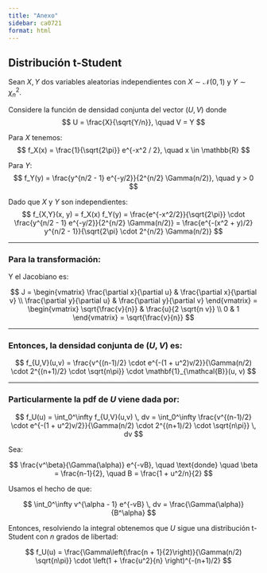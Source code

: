```yaml
---
title: "Anexo"
sidebar: ca0721
format: html
---
```


## Distribución t-Student

Sean $X, Y$ dos variables aleatorias independientes con $X \sim \mathcal{N}(0, 1)$ y $Y \sim \chi_n^2$.

Considere la función de densidad conjunta del vector $(U, V)$ donde  
$$
U = \frac{X}{\sqrt{Y/n}}, \quad V = Y
$$

Para $X$ tenemos:  
$$
f_X(x) = \frac{1}{\sqrt{2\pi}} e^{-x^2 / 2}, \quad x \in \mathbb{R}
$$

Para $Y$:  
$$
f_Y(y) = \frac{y^{n/2 - 1} e^{-y/2}}{2^{n/2} \Gamma(n/2)}, \quad y > 0
$$

Dado que $X$ y $Y$ son independientes:  
$$
f_{X,Y}(x, y) = f_X(x) f_Y(y) = \frac{e^{-x^2/2}}{\sqrt{2\pi}} \cdot \frac{y^{n/2 - 1} e^{-y/2}}{2^{n/2} \Gamma(n/2)} = \frac{e^{-(x^2 + y)/2} y^{n/2 - 1}}{\sqrt{2\pi} \cdot 2^{n/2} \Gamma(n/2)}
$$

---

### Para la transformación:

\begin{align*}
\begin{cases}
U = \dfrac{X}{\sqrt{Y/n}} \\
V = Y
\end{cases}
&\quad \Rightarrow \quad
\begin{cases}
u = \dfrac{x}{\sqrt{y/n}} \\
v = y
\end{cases}
\quad \Rightarrow \quad
\begin{cases}
x = u \sqrt{v/n} \\
y = v
\end{cases} \\
&\quad \Rightarrow \quad
\mathcal{A} = \{ (x, y) \in \mathbb{R}^2 : y > 0 \}, \quad
\mathcal{B} = \{ (u, v) \in \mathbb{R}^2 : v > 0 \}
\end{align*}

Y el Jacobiano es:

$$
J =  \begin{vmatrix}
\frac{\partial x}{\partial u} & \frac{\partial x}{\partial v} \\
\frac{\partial y}{\partial u} & \frac{\partial y}{\partial v}
\end{vmatrix}
=  \begin{vmatrix}
\sqrt{\frac{v}{n}} & \frac{u}{2 \sqrt{n v}} \\
0 & 1
\end{vmatrix}
= \sqrt{\frac{v}{n}}
$$

---

### Entonces, la densidad conjunta de $(U, V)$ es:

$$
f_{U,V}(u,v) = \frac{v^{(n-1)/2} \cdot e^{-(1 + u^2)v/2}}{\Gamma(n/2) \cdot 2^{(n+1)/2} \cdot \sqrt{n\pi}} \cdot \mathbf{1}_{\mathcal{B}}(u, v)
$$

---

### Particularmente la pdf de $U$ viene dada por:

$$
f_U(u) = \int_0^\infty f_{U,V}(u,v) \, dv = \int_0^\infty \frac{v^{(n-1)/2} \cdot e^{-(1 + u^2)v/2}}{\Gamma(n/2) \cdot 2^{(n+1)/2} \cdot \sqrt{n\pi}} \, dv
$$

Sea:

$$
\frac{v^\beta}{\Gamma(\alpha)} e^{-vB}, \quad \text{donde} \quad \beta = \frac{n-1}{2}, \quad B = \frac{1 + u^2/n}{2}
$$

Usamos el hecho de que:

$$
\int_0^\infty v^{\alpha - 1} e^{-vB} \, dv = \frac{\Gamma(\alpha)}{B^\alpha}
$$

Entonces, resolviendo la integral obtenemos que $U$ sigue una distribución t-Student con $n$ grados de libertad:

$$
f_U(u) = \frac{\Gamma\left(\frac{n + 1}{2}\right)}{\Gamma(n/2) \sqrt{n\pi}} \cdot \left(1 + \frac{u^2}{n} \right)^{-(n+1)/2}
$$